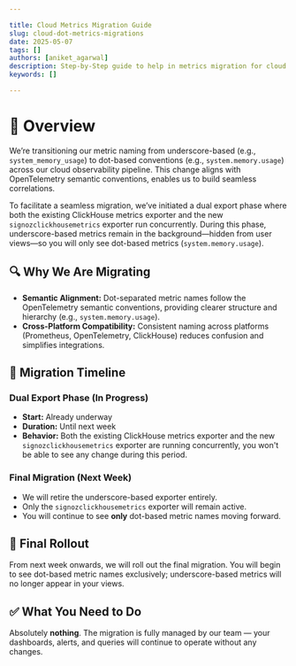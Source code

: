 ```yaml
---

title: Cloud Metrics Migration Guide
slug: cloud-dot-metrics-migrations
date: 2025-05-07
tags: []
authors: [aniket_agarwal]
description: Step-by-Step guide to help in metrics migration for cloud users
keywords: []

---
```


# 📌 Overview

We’re transitioning our metric naming from underscore-based (e.g., `system_memory_usage`) to dot-based conventions (e.g., `system.memory.usage`) across our cloud observability pipeline. This change aligns with OpenTelemetry semantic conventions, enables us to build seamless correlations.

To facilitate a seamless migration, we’ve initiated a dual export phase where both the existing ClickHouse metrics exporter and the new `signozclickhousemetrics` exporter run concurrently. During this phase, underscore-based metrics remain in the background—hidden from user views—so you will only see dot-based metrics (`system.memory.usage`).

## 🔍 Why We Are Migrating

- **Semantic Alignment:** Dot-separated metric names follow the OpenTelemetry semantic conventions, providing clearer structure and hierarchy (e.g., `system.memory.usage`).
- **Cross-Platform Compatibility:** Consistent naming across platforms (Prometheus, OpenTelemetry, ClickHouse) reduces confusion and simplifies integrations.

## 📆 Migration Timeline

### Dual Export Phase (In Progress)

- **Start:** Already underway
- **Duration:** Until next week
- **Behavior:** Both the existing ClickHouse metrics exporter and the new `signozclickhousemetrics` exporter are running concurrently, you won't be able to see any change during this period.

### Final Migration (Next Week)

- We will retire the underscore-based exporter entirely.
- Only the `signozclickhousemetrics` exporter will remain active.
- You will continue to see **only** dot-based metric names moving forward.

## 📣 Final Rollout

From next week onwards, we will roll out the final migration. You will begin to see dot-based metric names exclusively; underscore-based metrics will no longer appear in your views.

## ✅ What You Need to Do

Absolutely **nothing**. The migration is fully managed by our team — your dashboards, alerts, and queries will continue to operate without any changes.